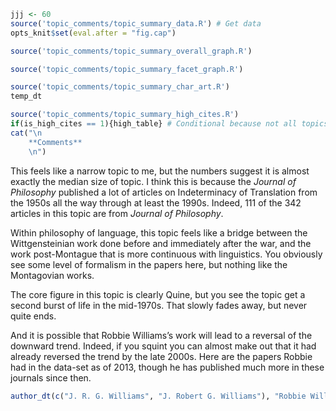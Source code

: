 ```r
jjj <- 60
source('topic_comments/topic_summary_data.R') # Get data
opts_knit$set(eval.after = "fig.cap")
```

```r
source('topic_comments/topic_summary_overall_graph.R')
```

```r

source('topic_comments/topic_summary_facet_graph.R')
```

```r

source('topic_comments/topic_summary_char_art.R')
temp_dt
```

```r
source('topic_comments/topic_summary_high_cites.R')
if(is_high_cites == 1){high_table} # Conditional because not all topics have high cites
cat("\n
	**Comments**
	\n")
```

This feels like a narrow topic to me, but the numbers suggest it is almost exactly the median size of topic. I think this is because the _Journal of Philosophy_ published a lot of articles on Indeterminacy of Translation from the 1950s all the way through at least the 1990s. Indeed, 111 of the 342 articles in this topic are from _Journal of Philosophy_.

Within philosophy of language, this topic feels like a bridge between the Wittgensteinian work done before and immediately after the war, and the work post-Montague that is more continuous with linguistics. You obviously see some level of formalism in the papers here, but nothing like the Montagovian works.

The core figure in this topic is clearly Quine, but you see the topic get a second burst of life in the mid-1970s. That slowly fades away, but never quite ends.

And it is possible that Robbie Williams's work will lead to a reversal of the downward trend. Indeed, if you squint you can almost make out that it had already reversed the trend by the late 2000s. Here are the papers Robbie had in the data-set as of 2013, though he has published much more in these journals since then.


```r
author_dt(c("J. R. G. Williams", "J. Robert G. Williams"), "Robbie Williams")
```

